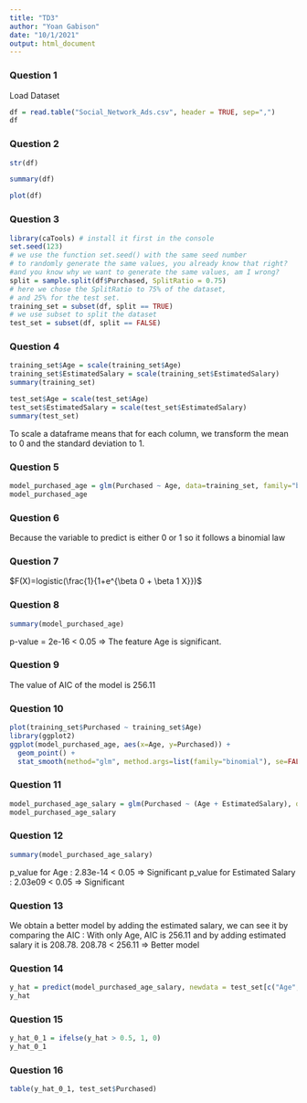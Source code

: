 ```yaml
---
title: "TD3"
author: "Yoan Gabison"
date: "10/1/2021"
output: html_document
---
```



### Question 1
Load Dataset
```r
df = read.table("Social_Network_Ads.csv", header = TRUE, sep=",")
df
```

### Question 2
```r
str(df)
```

```r
summary(df)
```

```r
plot(df)
```


### Question 3
```r
library(caTools) # install it first in the console
set.seed(123)
# we use the function set.seed() with the same seed number
# to randomly generate the same values, you already know that right? 
#and you know why we want to generate the same values, am I wrong? 
split = sample.split(df$Purchased, SplitRatio = 0.75)
# here we chose the SplitRatio to 75% of the dataset,
# and 25% for the test set.
training_set = subset(df, split == TRUE)
# we use subset to split the dataset
test_set = subset(df, split == FALSE)
```


### Question 4
```r
training_set$Age = scale(training_set$Age)
training_set$EstimatedSalary = scale(training_set$EstimatedSalary)
summary(training_set)

test_set$Age = scale(test_set$Age)
test_set$EstimatedSalary = scale(test_set$EstimatedSalary)
summary(test_set)
```
To scale a dataframe means that for each column, we transform the mean to 0 and the standard deviation to 1.


### Question 5
```r
model_purchased_age = glm(Purchased ~ Age, data=training_set, family="binomial")
model_purchased_age
```

### Question 6
Because the variable to predict is either 0 or 1 so it follows a binomial law


### Question 7
$F(X)=logistic(\frac{1}{1+e^{\beta 0 + \beta 1 X}})$


### Question 8
```r
summary(model_purchased_age)
```
p-value = 2e-16 < 0.05 => The feature Age is significant.


### Question 9
The value of AIC of the model is 256.11


### Question 10
```r
plot(training_set$Purchased ~ training_set$Age)
library(ggplot2)
ggplot(model_purchased_age, aes(x=Age, y=Purchased)) +
  geom_point() +
  stat_smooth(method="glm", method.args=list(family="binomial"), se=FALSE)
```



### Question 11
```r
model_purchased_age_salary = glm(Purchased ~ (Age + EstimatedSalary), data=training_set, family="binomial")
model_purchased_age_salary
```



### Question 12
```r
summary(model_purchased_age_salary)
```

p_value for Age : 2.83e-14 < 0.05 => Significant
p_value for Estimated Salary : 2.03e09 < 0.05 => Significant



### Question 13
We obtain a better model by adding the estimated salary, we can see it by comparing the AIC : 
With only Age, AIC is 256.11 and by adding estimated salary it is 208.78.
208.78 < 256.11 => Better model


### Question 14
```r
y_hat = predict(model_purchased_age_salary, newdata = test_set[c("Age","EstimatedSalary")], type="response")
y_hat
```


### Question 15
```r
y_hat_0_1 = ifelse(y_hat > 0.5, 1, 0)
y_hat_0_1
```


### Question 16
```r
table(y_hat_0_1, test_set$Purchased)
```

